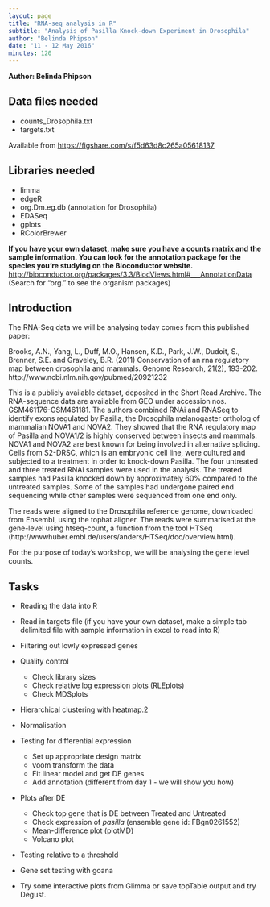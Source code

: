 ```yaml
---
layout: page
title: "RNA-seq analysis in R"
subtitle: "Analysis of Pasilla Knock-down Experiment in Drosophila"
author: "Belinda Phipson"
date: "11 - 12 May 2016"
minutes: 120
---
```


**Author: Belinda Phipson**

## Data files needed

* counts_Drosophila.txt
* targets.txt

Available from [https://figshare.com/s/f5d63d8c265a05618137](https://figshare.com/s/f5d63d8c265a05618137)

## Libraries needed

* limma
* edgeR
* org.Dm.eg.db (annotation for Drosophila)
* EDASeq
* gplots
* RColorBrewer

**If you have your own dataset, make sure you have a counts matrix and the sample information. You can look for the annotation package for the species you're studying on the Bioconductor website.**
[http://bioconductor.org/packages/3.3/BiocViews.html#___AnnotationData](http://bioconductor.org/packages/3.3/BiocViews.html#___AnnotationData) (Search for "org." to see the organism packages)

## Introduction

The RNA-Seq data we will be analysing today comes from this published paper:

Brooks, A.N., Yang, L., Duff, M.O., Hansen, K.D., Park, J.W., Dudoit, S.,
Brenner, S.E. and Graveley, B.R. (2011) Conservation of an rna regulatory
map between drosophila and mammals. Genome Research, 21(2), 193-202.  
http://www.ncbi.nlm.nih.gov/pubmed/20921232

This is a publicly available dataset, deposited in the
Short Read Archive.  The RNA-sequence data are available from GEO under accession nos. GSM461176-GSM461181.  The authors combined RNAi and RNASeq
to identify exons regulated by Pasilla, the Drosophila
melanogaster ortholog of mammalian NOVA1 and NOVA2.
They showed that the RNA regulatory map of Pasilla and
NOVA1/2 is highly conserved between insects and mammals.
NOVA1 and NOVA2 are best known for being involved
in alternative splicing. Cells from S2-DRSC, which is an
embryonic cell line, were cultured and subjected to a treatment
in order to knock-down Pasilla. The four untreated and
three treated RNAi samples were used in the
analysis. The treated samples had Pasilla knocked
down by approximately 60% compared to the untreated
samples. Some of the samples had undergone paired
end sequencing while other samples were sequenced from one end only.

The reads were aligned to the Drosophila reference genome,
downloaded from Ensembl, using the tophat aligner.
The reads were summarised at the gene-level using
htseq-count, a function from the tool HTSeq
(http://wwwhuber.embl.de/users/anders/HTSeq/doc/overview.html).

For the purpose of today's workshop, we will be analysing the gene level counts.

## Tasks

* Reading the data into R
* Read in targets file (if you have your own dataset, make a simple tab delimited file with sample information in excel to read into R)
* Filtering out lowly expressed genes
* Quality control
    + Check library sizes
    + Check relative log expression plots (RLEplots)
    + Check MDSplots
* Hierarchical clustering with heatmap.2
* Normalisation
* Testing for differential expression
    + Set up appropriate design matrix
    + voom transform the data
    + Fit linear model and get DE genes
    + Add annotation (different from day 1 - we will show you how)
* Plots after DE
    + Check top gene that is DE between Treated and Untreated
    + Check expression of *pasilla* (ensemble gene id: FBgn0261552)
    + Mean-difference plot (plotMD)
    + Volcano plot
* Testing relative to a threshold
* Gene set testing with goana

* Try some interactive plots from Glimma or save topTable output and try Degust.
